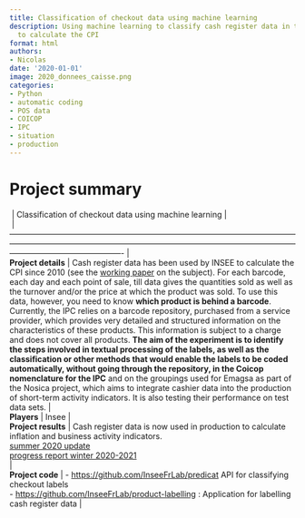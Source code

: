 ```yaml
---
title: Classification of checkout data using machine learning
description: Using machine learning to classify cash register data in the COICOP nomenclature
  to calculate the CPI
format: html
authors:
- Nicolas
date: '2020-01-01'
image: 2020_donnees_caisse.png
categories:
- Python
- automatic coding
- POS data
- COICOP
- IPC
- situation
- production
---
```


# Project summary

|  | Classification of checkout data using machine learning                                                                                                                                                                                                              | 
|  | ------------------------------------------------------------------------------------------------------------------------------------------------------------------------------------------------------------------------------------------------------------------- |
| **Project details** | Cash register data has been used by INSEE to calculate the CPI since 2010 (see the [working paper](https://www.insee.fr/fr/information/4254225?%20sommaire=4254170) on the subject). For each barcode, each day and each point of sale, till data gives the quantities sold as well as the turnover and/or the price at which the product was sold. To use this data, however, you need to know **which product is behind a barcode**. Currently, the IPC relies on a barcode repository, purchased from a service provider, which provides very detailed and structured information on the characteristics of these products. This information is subject to a charge and does not cover all products. **The aim of the experiment is to identify the steps involved in textual processing of the labels, as well as the classification or other methods that would enable the labels to be coded automatically, without going through the repository, in the Coicop nomenclature for the IPC** and on the groupings used for Emagsa as part of the Nosica project, which aims to integrate cashier data into the production of short-term activity indicators. It is also testing their performance on test data sets.                                                                                                                                                                                 | 
| **Players** | Insee                                                                                                                                                                                                                                                               | 
| **Project results** | Cash register data is now used in production to calculate inflation and business activity indicators. <br> [summer 2020 update](https://intranet.insee.fr/jcms/1345453_DBFileDocument/paul-ean-phaseb?details=true) <br> [progress report winter 2020-2021](https://intranet.insee.fr/jcms/1345448_DBFileDocument/2021-3657-dg75-l401?details=true) <br>                                                                                                                                                              | 
| **Project code** | \- 
 <https://github.com/InseeFrLab/predicat> API for classifying checkout labels <br> - 
 <https://github.com/InseeFrLab/product-labelling> : Application for labelling cash register data                                                                                                                                                                                                                                                                | 


